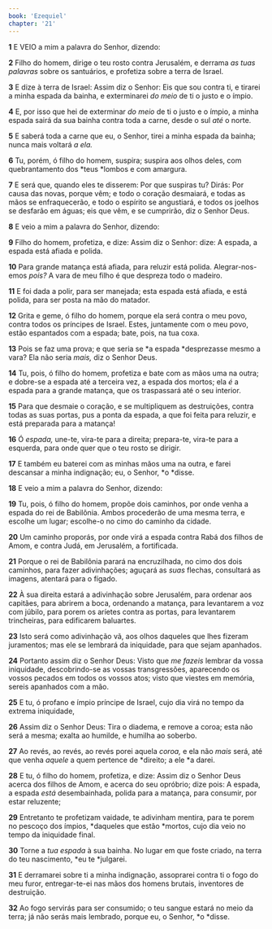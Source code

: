 ```yaml
---
book: 'Ezequiel'
chapter: '21'
---
```


**1** E VEIO a mim a palavra do Senhor, dizendo:

**2** Filho do homem, dirige o teu rosto contra Jerusalém, e derrama _as tuas palavras_ sobre os santuários, e profetiza sobre a terra de Israel.

**3** E dize à terra de Israel: Assim diz o Senhor: Eis que sou contra ti, e tirarei a minha espada da bainha, e exterminarei _do meio_ de ti o justo e o ímpio.

**4** E, por isso que hei de exterminar _do meio_ de ti o justo e o ímpio, a minha espada sairá da sua bainha contra toda a carne, desde o sul _até_ o norte.

**5** E saberá toda a carne que eu, o Senhor, tirei a minha espada da bainha; nunca mais voltará _a ela._

**6** Tu, porém, ó filho do homem, suspira; suspira aos olhos deles, com quebrantamento dos *teus *lombos e com amargura.

**7** E será que, quando eles te disserem: Por que suspiras tu? Dirás: Por causa das novas, porque vêm; e todo o coração desmaiará, e todas as mãos se enfraquecerão, e todo o espírito se angustiará, e todos os joelhos se desfarão em águas; eis que vêm, e se cumprirão, diz o Senhor Deus.

**8** E veio a mim a palavra do Senhor, dizendo:

**9** Filho do homem, profetiza, e dize: Assim diz o Senhor: dize: A espada, a espada está afiada e polida.

**10** Para grande matança está afiada, para reluzir está polida. Alegrar-nos-emos _pois?_ A vara de meu filho é que despreza todo o madeiro.

**11** E foi dada a polir, para ser manejada; esta espada está afiada, e está polida, para ser posta na mão do matador.

**12** Grita e geme, ó filho do homem, porque ela será contra o meu povo, contra todos os príncipes de Israel. Estes, juntamente com o meu povo, estão espantados com a espada; bate, pois, na tua coxa.

**13** Pois se faz uma prova; e que seria se *a espada *desprezasse mesmo a vara? Ela não seria _mais,_ diz o Senhor Deus.

**14** Tu, pois, ó filho do homem, profetiza e bate com as mãos uma na outra; e dobre-se a espada até a terceira vez, a espada dos mortos; ela _é_ a espada para a grande matança, que os traspassará até o seu interior.

**15** Para que desmaie o coração, e se multipliquem as destruições, contra todas as suas portas, pus a ponta da espada, a que foi feita para reluzir, e está preparada para a matança!

**16** Ó _espada,_ une-te, vira-te para a direita; prepara-te, vira-te para a esquerda, para onde quer que o teu rosto se dirigir.

**17** E também eu baterei com as minhas mãos uma na outra, e farei descansar a minha indignação; eu, o Senhor, *o *disse.

**18** E veio a mim a palavra do Senhor, dizendo:

**19** Tu, pois, ó filho do homem, propõe dois caminhos, por onde venha a espada do rei de Babilônia. Ambos procederão de uma mesma terra, e escolhe um lugar; escolhe-o no cimo do caminho da cidade.

**20** Um caminho proporás, por onde virá a espada contra Rabá dos filhos de Amom, e contra Judá, em Jerusalém, a fortificada.

**21** Porque o rei de Babilônia parará na encruzilhada, no cimo dos dois caminhos, para fazer adivinhações; aguçará as _suas_ flechas, consultará as imagens, atentará para o fígado.

**22** À sua direita estará a adivinhação sobre Jerusalém, para ordenar aos capitães, para abrirem a boca, ordenando a matança, para levantarem a voz com júbilo, para porem os aríetes contra as portas, para levantarem trincheiras, para edificarem baluartes.

**23** Isto será como adivinhação vã, aos olhos daqueles que lhes fizeram juramentos; mas ele se lembrará da iniquidade, para que sejam apanhados.

**24** Portanto assim diz o Senhor Deus: Visto que _me fazeis_ lembrar da vossa iniquidade, descobrindo-se as vossas transgressões, aparecendo os vossos pecados em todos os vossos atos; visto que viestes em memória, sereis apanhados com a mão.

**25** E tu, ó profano e ímpio príncipe de Israel, cujo dia virá no tempo da extrema iniquidade,

**26** Assim diz o Senhor Deus: Tira o diadema, e remove a coroa; esta não será a mesma; exalta ao humilde, e humilha ao soberbo.

**27** Ao revés, ao revés, ao revés porei aquela _coroa,_ e ela não _mais_ será, até que venha _aquele_ a quem pertence de *direito; a ele *a darei.

**28** E tu, ó filho do homem, profetiza, e dize: Assim diz o Senhor Deus acerca dos filhos de Amom, e acerca do seu opróbrio; dize pois: A espada, a espada _está_ desembainhada, polida para a matança, para consumir, por estar reluzente;

**29** Entretanto te profetizam vaidade, te adivinham mentira, para te porem no pescoço dos ímpios, *daqueles que estão *mortos, cujo dia veio no tempo da iniquidade final.

**30** Torne a _tua espada_ à sua bainha. No lugar em que foste criado, na terra do teu nascimento, *eu te *julgarei.

**31** E derramarei sobre ti a minha indignação, assoprarei contra ti o fogo do meu furor, entregar-te-ei nas mãos dos homens brutais, inventores de destruição.

**32** Ao fogo servirás para ser consumido; o teu sangue estará no meio da terra; já não serás mais lembrado, porque eu, o Senhor, *o *disse.
